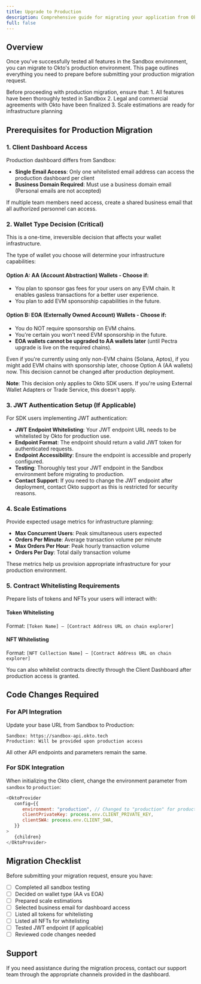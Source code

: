 ```yaml
---
title: Upgrade to Production
description: Comprehensive guide for migrating your application from Okto Sandbox to Production environment
full: false
---
```



<AIMarkdownComponent isIndex={false} />

## Overview

Once you've successfully tested all features in the Sandbox environment, you can migrate to Okto's production environment. This page outlines everything you need to prepare before submitting your production migration request.

<Callout type="warn">
Before proceeding with production migration, ensure that:
1. All features have been thoroughly tested in Sandbox
2. Legal and commercial agreements with Okto have been finalized
3. Scale estimations are ready for infrastructure planning
</Callout>

## Prerequisites for Production Migration

### 1. Client Dashboard Access

Production dashboard differs from Sandbox:

- **Single Email Access**: Only one whitelisted email address can access the production dashboard per client
- **Business Domain Required**: Must use a business domain email (Personal emails are not accepted)

<Callout type="info">
If multiple team members need access, create a shared business email that all authorized personnel can access.
</Callout>

### 2. Wallet Type Decision (Critical)

<Callout type="warn" title="Important Decision">
This is a one-time, irreversible decision that affects your wallet infrastructure.
</Callout>

The type of wallet you choose will determine your infrastructure capabilities:

#### **Option A: AA (Account Abstraction) Wallets** - Choose if:
- You plan to sponsor gas fees for your users on any EVM chain. It enables gasless transactions for a better user experience.
- You plan to add EVM sponsorship capabilities in the future.

#### **Option B: EOA (Externally Owned Account) Wallets** - Choose if:
- You do NOT require sponsorship on EVM chains.
- You're certain you won't need EVM sponsorship in the future.
- **EOA wallets cannot be upgraded to AA wallets later** (until Pectra upgrade is live on the required chains).

<Callout type="warn" title="Critical">
Even if you're currently using only non-EVM chains (Solana, Aptos), if you might add EVM chains with sponsorship later, choose Option A (AA wallets) now. This decision cannot be changed after production deployment.
</Callout>

**Note**: This decision only applies to Okto SDK users. If you're using External Wallet Adapters or Trade Service, this doesn't apply.

### 3. JWT Authentication Setup (If Applicable)

For SDK users implementing JWT authentication:

- **JWT Endpoint Whitelisting**: Your JWT endpoint URL needs to be whitelisted by Okto for production use.
- **Endpoint Format**: The endpoint should return a valid JWT token for authenticated requests.
- **Endpoint Accessibility**: Ensure the endpoint is accessible and properly configured.
- **Testing**: Thoroughly test your JWT endpoint in the Sandbox environment before migrating to production.
- **Contact Support**: If you need to change the JWT endpoint after deployment, contact Okto support as this is restricted for security reasons.

### 4. Scale Estimations

Provide expected usage metrics for infrastructure planning:

- **Max Concurrent Users**: Peak simultaneous users expected
- **Orders Per Minute**: Average transaction volume per minute
- **Max Orders Per Hour**: Peak hourly transaction volume
- **Orders Per Day**: Total daily transaction volume

These metrics help us provision appropriate infrastructure for your production environment.

### 5. Contract Whitelisting Requirements

Prepare lists of tokens and NFTs your users will interact with:

#### **Token Whitelisting**

Format: `[Token Name] – [Contract Address URL on chain explorer]`

#### **NFT Whitelisting**

Format: `[NFT Collection Name] – [Contract Address URL on chain explorer]`

<Callout type="info">
You can also whitelist contracts directly through the Client Dashboard after production access is granted.
</Callout>

## Code Changes Required

### For API Integration

Update your base URL from Sandbox to Production:
```
Sandbox: https://sandbox-api.okto.tech
Production: Will be provided upon production access
```

All other API endpoints and parameters remain the same.

### For SDK Integration

When initializing the Okto client, change the environment parameter from `sandbox` to `production`:
```javascript
<OktoProvider 
   config={{ 
      environment: "production", // Changed to "production" for production environment
      clientPrivateKey: process.env.CLIENT_PRIVATE_KEY, 
      clientSWA: process.env.CLIENT_SWA, 
   }} 
>
   {children}
</OktoProvider> 
```

## Migration Checklist

Before submitting your migration request, ensure you have:

- [ ] Completed all sandbox testing
- [ ] Decided on wallet type (AA vs EOA)
- [ ] Prepared scale estimations
- [ ] Selected business email for dashboard access
- [ ] Listed all tokens for whitelisting
- [ ] Listed all NFTs for whitelisting
- [ ] Tested JWT endpoint (if applicable)
- [ ] Reviewed code changes needed

## Support

If you need assistance during the migration process, contact our support team through the appropriate channels provided in the dashboard.

